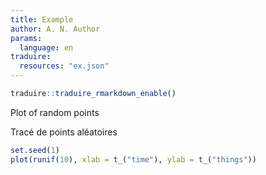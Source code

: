 ```yaml
---
title: Example
author: A. N. Author
params:
  language: en
traduire:
  resources: "ex.json"
---
```


```r
traduire::traduire_rmarkdown_enable()
```

::: {#translate language="en"}
Plot of random points
:::

::: {#translate language="fr"}
Tracé de points aléatoires
:::

```r
set.seed(1)
plot(runif(10), xlab = t_("time"), ylab = t_("things"))
```
